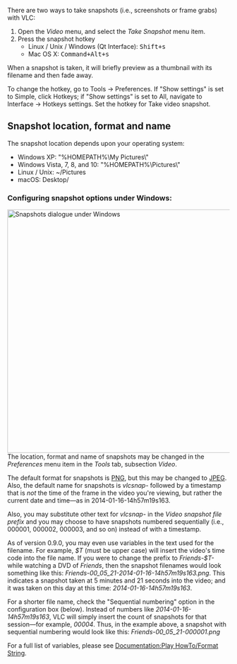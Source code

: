 {{RightMenu|Documentation TOC}}
There are two ways to take snapshots (i.e., screenshots or frame grabs) with VLC:
#Open the ''Video'' menu, and select the ''Take Snapshot'' menu item.
#Press the snapshot hotkey
#*Linux / Unix / Windows (Qt Interface): <kbd>Shift+s</kbd>
#*Mac OS X: <kbd>Command+Alt+s</kbd>

When a snapshot is taken, it will briefly preview as a thumbnail with its filename and then fade away.

To change the hotkey, go to Tools → Preferences. If "Show settings" is set to Simple, click Hotkeys; if "Show settings" is set to All, navigate to Interface → Hotkeys settings. Set the hotkey for Take video snapshot.

==Snapshot location, format and name==

The snapshot location depends upon your operating system:

*Windows XP: "%HOMEPATH%\My Pictures\"
*Windows Vista, 7, 8, and 10: "%HOMEPATH%\Pictures\"
*Linux / Unix: ~/Pictures
*macOS: Desktop/

===Configuring snapshot options under Windows:===

[[File:Basic snapshots config.png|550px|left|alt=|Snapshots dialogue under Windows]]
{{Clear|left}}
The location, format and name of snapshots may be changed in the ''Preferences'' menu item in the ''Tools'' tab, subsection ''Video''.

The default format for snapshots is [[PNG]], but this may be changed to [[JPEG]].  Also, the default name for snapshots is ''vlcsnap-'' followed by a timestamp that is ''not'' the time of the frame in the video you're viewing, but rather the current date and time&mdash;as in 2014-01-16-14h57m19s163.

Also, you may substitute other text for ''vlcsnap-'' in the ''Video snapshot file prefix'' and you may choose to have snapshots numbered sequentially (i.e., 000001, 000002, 000003, and so on) instead of with a timestamp.

As of version 0.9.0, you may even use variables in the text used for the filename.  For example, ''$T'' (must be upper case) will insert the video's time code into the file name.  If you were to change the prefix to ''Friends-$T-'' while watching a DVD of ''Friends'', then the snapshot filenames would look something like this: ''Friends-00_05_21-2014-01-16-14h57m19s163.png''.  This indicates a snapshot taken at 5 minutes and 21 seconds into the video; and it was taken on this day at this time: ''2014-01-16-14h57m19s163''. 

For a shorter file name, check the "Sequential numbering" option in the configuration box (below). Instead of numbers like ''2014-01-16-14h57m19s163'', VLC will simply insert the count of snapshots for that session&mdash;for example, ''00004''. Thus, in the example above, a snapshot with sequential numbering would look like this: ''Friends-00_05_21-000001.png''

For a full list of variables, please see [[Documentation:Play HowTo/Format String]].

{{Documentation}}